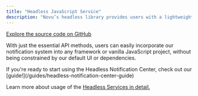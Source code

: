 ```yaml
---
title: "Headless JavaScript Service"
description: "Novu’s headless library provides users with a lightweight, completely unstyled, zero UI solution for integrating notification functionality into their web applications."
---
```


[Explore the source code on GitHub](https://github.com/novuhq/novu/tree/next/packages/headless)

With just the essential API methods, users can easily incorporate our notification system into any framework or vanilla JavaScript project, without being constrained by our default UI or dependencies.

<Tip>
If you're ready to start using the Headless Notification Center, check out our [guide!](/guides/headless-notification-center-guide)
</Tip>

Learn more about usage of the [Headless Services in detail.](/notification-center/client/headless/get-started)